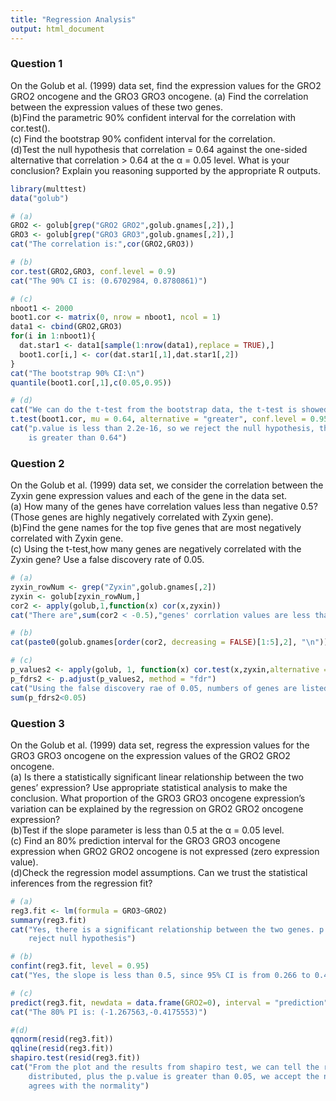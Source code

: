 ```yaml
---
title: "Regression Analysis"
output: html_document
---
```


### Question 1
On the Golub et al. (1999) data set, find the expression values for the GRO2 GRO2 oncogene and the GRO3 GRO3 oncogene. 
(a) Find the correlation between the expression values of these two genes.\
(b)Find the parametric 90% confident interval for the correlation with cor.test(). \
(c) Find the bootstrap 90% confident interval for the correlation.\
(d)Test the null hypothesis that correlation = 0.64 against the one-sided alternative that correlation > 0.64 at the α = 0.05 level. What is your conclusion? Explain you reasoning supported by the appropriate R outputs.\

```r
library(multtest)
data("golub")

# (a)
GRO2 <- golub[grep("GRO2 GRO2",golub.gnames[,2]),]
GRO3 <- golub[grep("GRO3 GRO3",golub.gnames[,2]),]
cat("The correlation is:",cor(GRO2,GRO3))

# (b)
cor.test(GRO2,GRO3, conf.level = 0.9)
cat("The 90% CI is: (0.6702984, 0.8780861)")

# (c)
nboot1 <- 2000
boot1.cor <- matrix(0, nrow = nboot1, ncol = 1)
data1 <- cbind(GRO2,GRO3)
for(i in 1:nboot1){
  dat.star1 <- data1[sample(1:nrow(data1),replace = TRUE),]
  boot1.cor[i,] <- cor(dat.star1[,1],dat.star1[,2])
}
cat("The bootstrap 90% CI:\n")
quantile(boot1.cor[,1],c(0.05,0.95))

# (d)
cat("We can do the t-test from the bootstrap data, the t-test is showed below: \n")
t.test(boot1.cor, mu = 0.64, alternative = "greater", conf.level = 0.95)
cat("p.value is less than 2.2e-16, so we reject the null hypothesis, the correlations mean
    is greater than 0.64")
```

### Question 2
On the Golub et al. (1999) data set, we consider the correlation between the Zyxin gene expression values and each of the gene in the data set.\
(a) How many of the genes have correlation values less than negative 0.5? (Those genes are highly negatively correlated with Zyxin gene).\
(b)Find the gene names for the top five genes that are most negatively correlated with Zyxin gene.\
(c) Using the t-test,how many genes are negatively correlated with the Zyxin gene? Use a false discovery rate of 0.05.\

```r
# (a)
zyxin_rowNum <- grep("Zyxin",golub.gnames[,2])
zyxin <- golub[zyxin_rowNum,]
cor2 <- apply(golub,1,function(x) cor(x,zyxin))
cat("There are",sum(cor2 < -0.5),"genes' corrlation values are less than -0.5")

# (b)
cat(paste0(golub.gnames[order(cor2, decreasing = FALSE)[1:5],2], "\n"))

# (c)
p_values2 <- apply(golub, 1, function(x) cor.test(x,zyxin,alternative = "less")$p.value)
p_fdrs2 <- p.adjust(p_values2, method = "fdr")
cat("Using the false discovery rae of 0.05, numbers of genes are listed below: \n")
sum(p_fdrs2<0.05)

```

### Question 3
On the Golub et al. (1999) data set, regress the expression values for the GRO3 GRO3 oncogene on the expression values of the GRO2 GRO2 oncogene.\
(a) Is there a statistically significant linear relationship between the two genes’ expression? Use appropriate statistical analysis to make the conclusion. What proportion of the GRO3 GRO3 oncogene expression’s variation can be explained by the regression on GRO2 GRO2 oncogene expression?\
(b)Test if the slope parameter is less than 0.5 at the α = 0.05 level.\
(c) Find an 80% prediction interval for the GRO3 GRO3 oncogene expression
when GRO2 GRO2 oncogene is not expressed (zero expression value).\
(d)Check the regression model assumptions. Can we trust the statistical inferences from the regression fit?\

```r
# (a)
reg3.fit <- lm(formula = GRO3~GRO2)
summary(reg3.fit)
cat("Yes, there is a significant relationship between the two genes. p.value is 2.20e-09, we 
    reject null hypothesis")

# (b)
confint(reg3.fit, level = 0.95)
cat("Yes, the slope is less than 0.5, since 95% CI is from 0.266 to 0.450")

# (c)
predict(reg3.fit, newdata = data.frame(GRO2=0), interval = "prediction", level = 0.8)
cat("The 80% PI is: (-1.267563,-0.4175553)")

#(d)
qqnorm(resid(reg3.fit))
qqline(resid(reg3.fit))
shapiro.test(resid(reg3.fit))
cat("From the plot and the results from shapiro test, we can tell the residuals are normally
    distributed, plus the p.value is greater than 0.05, we accept the null hypothesis, which 
    agrees with the normality")
```